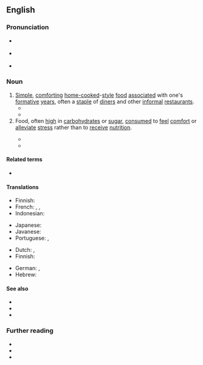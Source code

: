 ==English==
{{was wotd|2021|December|5}}

===Pronunciation===
* {{a|RP}} {{IPA|en|/ˈkʌmfət ˌfuːd/}}
* {{a|GA}} {{IPA|en|/ˈkʌmfɚt ˌfud/}}
* {{hyphenation|en|com|fort food}}

===Noun===
{{en-noun|~}} {{term-label|en|originally|US}}

# [[simple|Simple]], [[comforting#Adjective|comforting]] [[homecooked|home-cooked]]-[[style#Noun|style]] [[food]] [[associate]]d with one's [[formative]] [[year]]s, often a [[staple#Noun|staple]] of [[diner]]s and other [[informal]] [[restaurant]]s.
#* {{quote-journal|en|title=Comfort foods for breakfast|editor={{w|Eugene Patterson}}|newspaper=[[w:The Atlanta Journal-Constitution|The Atlanta Constitution]]|location=Atlanta, Ga.|publisher={{w|Ralph McGill}}|date=15 March 1962|volume=XCIV|issue=229|page=3-F|pageurl=https://www.newspapers.com/clip/79734686/comfort-food/|columns=1–2|oclc=225049322|passage=People like soup. It's what a psychologist would call a '''comfort food'''. Easy to eat, easy to digest, hearty soups are quick energy builders.}}
#* {{quote-journal|en|author=Joyce Brothers|authorlink=Joyce Brothers|title=Obesity might be related to psychological problems|editor=John O. Ferris|newspaper=The Muncie Star|location=Muncie, Ind.|publisher=Muncie Newspapers|date=7 November 1966|volume=90|issue=190|page=7|pageurl=https://www.newspapers.com/clip/79735648/comfort-food/|column=6|oclc=9293344|passage=Studies indicate that most adults, when under severe emotional stress, turn to what could be called "'''comfort food'''"—food associated with the security of childhood, like mother's poached egg, for famous chicken soup.}}
# Food, often [[high#Adjective|high]] in [[carbohydrate]]s or [[sugar#Noun|sugar]], [[consume]]d to [[feel#Verb|feel]] [[comfort#Noun|comfort]] or [[alleviate]] [[stress#Noun|stress]] rather than to [[receive]] [[nutrition]].
#: {{ux|en|After the relationship ended, she overindulged on '''comfort food''' every night.}}
#* {{quote-journal|en|author=Betty Boxold|title=Betty’s Column|editor=A. A. Smyser|newspaper={{w|Honolulu Star-Bulletin}}|edition=home|location=Honolulu, Hi.|publisher=Porter Dickinson|date=25 March 1966|volume=55|issue=145|page=C-2|pageurl=https://www.newspapers.com/clip/79736696/comfort-food/|column=1|issn=2326-1137|oclc=8807359|passage=In his recently published "The Thin Book by a Formerly Fat Psychiatrist," Dr. [[w:Theodore Isaac Rubin|[Theodore Isaac] Rubin]] applauds "'''comfort foods'''" for dieters. He states that it is important for dieters to have a comforting food on hand that can be quickly prepared&nbsp;– "fat people are most receptive to comfort." At the top of his list of '''comfort foods''' is tea. He recommends it to dieters because it's calorie-free, can be drunk hot or cold and gives a little lift&nbsp;…}}
#* {{quote-journal|en|author=Cari Romm|title=Why Comfort Food Comforts: A New Study Looks at the Intersection of Taste, Nostalgia, and Loneliness|editor={{w|Jeffrey Goldberg}}|magazine={{w|The Atlantic}}|archiveurl=https://web.archive.org/web/20210607231722if_/https://www.theatlantic.com/health/archive/2015/04/why-comfort-food-comforts/389613/|archivedate=7 June 2021|location=Washington, D.C.|publisher=The Atlantic Monthly Group|date=4 April 2015|issn=1072-7825|oclc=936540106|passage=['''C''']'''omfort food'''’s power may lie primarily in the associations it calls to mind. People who have positive family relationships are more likely to reach for reminders of those relationships in times of sadness—and often, those reminders come in the form of something edible.}}

====Related terms====
* {{l|en|comfortfic}}

====Translations====
{{trans-top|simple, comforting home-cooked-style food associated with one’s formative years}}
* Finnish: {{t|fi|lohtusyöminen}}
* French: {{t|fr|aliment-doudou|m}}, {{t|fr|aliment-réconfort|m}}, {{t|fr|aliment réconfortant|m}}
* Indonesian: {{t|id|makanan rumahan}}
{{trans-mid}}
* Japanese: {{t|ja|コンフォート・フード}}
* Javanese: {{t|jv|olahan omahan}}
* Portuguese: {{t|pt|comida de conforto|f}}, {{t|pt|comida caseira|f}}
{{trans-bottom}}

{{trans-top|food consumed to feel comfort or alleviate stress}}
* Dutch: {{t+|nl|troosteten|n}}, {{t|nl|troostvoedsel|n}}
* Finnish: {{t|fi|lohturuoka}}
{{trans-mid}}
* German: {{t|de|Nervennahrung|f}}, {{t+|de|Seelentröster|m}}
* Hebrew: {{t|he|אוכל מנחם|alt=אוכל מנחם \ אֹכֶל מְנַחֵם|tr=okhél m'nakhém|m}}
{{trans-bottom}}

====See also====
* {{l|en|eat one's feelings}}
* {{l|en|grub out}}
* {{l|en|soul food}}

===Further reading===
* {{pedia}}
* {{R:OED Online|subentry=comfort food|subpos=n|subid=8985487|entry=comfort|pos=n|id=36890|date=1997}}
* {{R:Lexico|pos=n}}